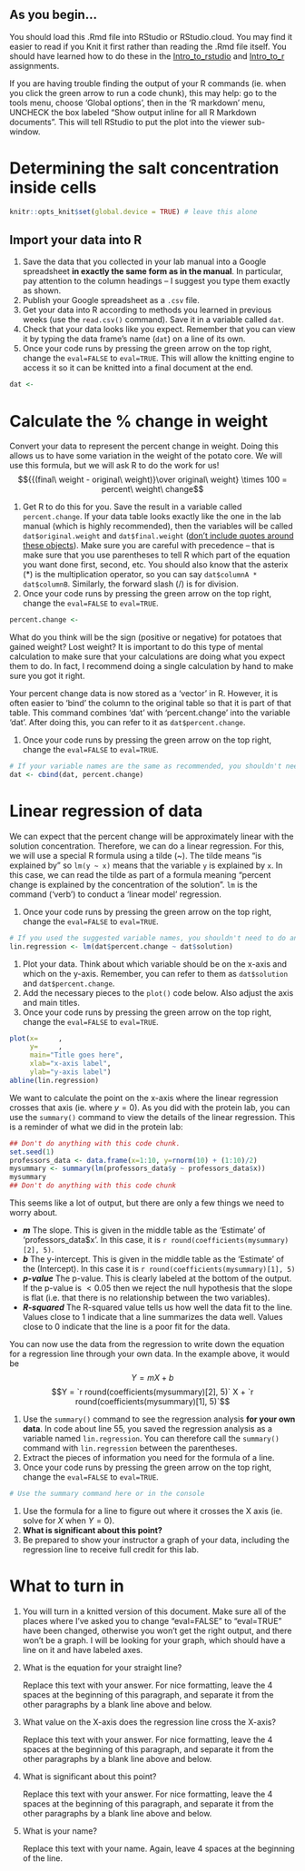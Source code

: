 ## As you begin...

You should load this .Rmd file into RStudio or RStudio.cloud. You may find it easier to read if you Knit it first rather than reading the .Rmd file itself. You should have learned how to do these in the [Intro_to_rstudio](https://senanu.github.io/b40/docs/labs/R/intro_to_rstudio.html) and [Intro_to_r](https://senanu.github.io/b40/docs/labs/R/intro_to_r.html) assignments.

If you are having trouble finding the output of your R commands (ie. when you click the green arrow to run a code chunk), this may help: go to the tools menu, choose 'Global options', then in the 'R markdown' menu, UNCHECK the box labeled "Show output inline for all R Markdown documents". This will tell RStudio to put the plot into the viewer sub-window.

# Determining the salt concentration inside cells

```r
knitr::opts_knit$set(global.device = TRUE) # leave this alone
```

## Import your data into R
1. Save the data that you collected in your lab manual into a Google spreadsheet **in exactly the same form as in the manual**. In particular, pay attention to the column headings -- I suggest you type them exactly as shown.
1. Publish your Google spreadsheet as a `.csv` file.
1. Get your data into R according to methods you learned in previous weeks (use the `read.csv()` command). Save it in a variable called `dat`.
1. Check that your data looks like you expect. Remember that you can view it by typing the data frame's name (`dat`) on a line of its own.
1. Once your code runs by pressing the green arrow on the top right, change the `eval=FALSE` to `eval=TRUE`. This will allow the knitting engine to access it so it can be knitted into a final document at the end.

```r
dat <-
```

# Calculate the % change in weight
Convert your data to represent the percent change in weight. Doing this allows us to have some variation in the weight of the potato core. We will use this formula, but we will ask R to do the work for us!
$${{(final\ weight - original\ weight)}\over original\ weight} \times 100 = percent\ weight\ change$$

1. Get R to do this for you. Save the result in a variable called `percent.change`. If your data table looks exactly like the one in the lab manual (which is highly recommended), then the variables will be called `dat$original.weight` and `dat$final.weight` ([don't include quotes around these objects](https://senanu.github.io/b40/docs/labs/R/r_faq.html#objects-and-quotes-in-r)). Make sure you are careful with precedence -- that is make sure that you use parentheses to tell R which part of the equation you want done first, second, etc. You should also know that the asterix (*) is the multiplication operator, so you can say `dat$columnA * dat$columnB`. Similarly, the forward slash (/) is for division.
1. Once your code runs by pressing the green arrow on the top right, change the `eval=FALSE` to `eval=TRUE`.


```r
percent.change <-
```

What do you think will be the sign (positive or negative) for potatoes that gained weight? Lost weight? It is important to do this type of mental calculation to make sure that your calculations are doing what you expect them to do. In fact, I recommend doing a single calculation by hand to make sure you got it right.

Your percent change data is now stored as a ‘vector’ in R. However, it is often easier to ‘bind’ the column to the original table so that it is part of that table. This command combines 'dat' with 'percent.change' into the variable 'dat'. After doing this, you can refer to it as `dat$percent.change`.

1. Once your code runs by pressing the green arrow on the top right, change the `eval=FALSE` to `eval=TRUE`.

```r
# If your variable names are the same as recommended, you shouldn't need to do anything with this code chunk.
dat <- cbind(dat, percent.change)
```

# Linear regression of data

We can expect that the percent change will be approximately linear with the solution concentration. Therefore, we can do a linear regression. For this, we will use a special R formula using a tilde (~). The tilde means "is explained by" so `lm(y ~ x)` means that the variable `y` is explained by `x`. In this case, we can read the tilde as part of a formula meaning “percent change is explained by the concentration of the solution”. `lm` is the command ('verb') to conduct a 'linear model' regression.

1. Once your code runs by pressing the green arrow on the top right, change the `eval=FALSE` to `eval=TRUE`.
    
```r
# If you used the suggested variable names, you shouldn't need to do anything here.
lin.regression <- lm(dat$percent.change ~ dat$solution)
```

1. Plot your data. Think about which variable should be on the x-axis and which on the y-axis. Remember, you can refer to them as `dat$solution` and `dat$percent.change`.
1. Add the necessary pieces to the `plot()` code below. Also adjust the axis and main titles.
1. Once your code runs by pressing the green arrow on the top right, change the `eval=FALSE` to `eval=TRUE`.

```r
plot(x=     ,
     y=     ,
     main="Title goes here",
     xlab="x-axis label",
     ylab="y-axis label")
abline(lin.regression)
```

We want to calculate the point on the x-axis where the linear regression crosses that axis (ie. where $y=0$). As you did with the protein lab, you can use the `summary()` command to view the details of the linear regression. This is a reminder of what we did in the protein lab:

```r
## Don't do anything with this code chunk.
set.seed(1)
professors_data <- data.frame(x=1:10, y=rnorm(10) + (1:10)/2)
mysummary <- summary(lm(professors_data$y ~ professors_data$x))
mysummary
## Don't do anything with this code chunk
```

This seems like a lot of output, but there are only a few things we need to worry about.

* __*m*__ The slope. This is given in the middle table as the 'Estimate' of 'professors_data$x'. In this case, it is `r round(coefficients(mysummary)[2], 5)`.
* __*b*__ The y-intercept. This is given in the middle table as the 'Estimate' of the (Intercept). In this case it is `r round(coefficients(mysummary)[1], 5)`
* __*p-value*__ The p-value. This is clearly labeled at the bottom of the output. If the p-value is $< 0.05$ then we reject the null hypothesis that the slope is flat (i.e. that there is no relationship between the two variables).
* __*R-squared*__ The R-squared value tells us how well the data fit to the line. Values close to 1 indicate that a line summarizes the data well. Values close to 0 indicate that the line is a poor fit for the data.

You can now use the data from the regression to write down the equation for a regression line through your own data. In the example above, it would be
$$Y = mX + b$$
$$Y = `r round(coefficients(mysummary)[2], 5)` X + `r round(coefficients(mysummary)[1], 5)`$$

1. Use the `summary()` command to see the regression analysis **for your own data**. In code about line 55, you saved the regression analysis as a variable named `lin.regression`. You can therefore call the `summary()` command with `lin.regression` between the parentheses.
1. Extract the pieces of information you need for the formula of a line.
1. Once your code runs by pressing the green arrow on the top right, change the `eval=FALSE` to `eval=TRUE`.

```r
# Use the summary command here or in the console
```

1. Use the formula for a line to figure out where it crosses the X axis (ie. solve for $X$ when $Y = 0$).
1. __What is significant about this point?__
1. Be prepared to show your instructor a graph of your data, including the regression line to receive full credit for this lab.

# What to turn in

1. You will turn in a knitted version of this document. Make sure all of the places where I've asked you to change "eval=FALSE" to "eval=TRUE" have been changed, otherwise you won't get the right output, and there won't be a graph. I will be looking for your graph, which should have a line on it and have labeled axes.

1. What is the equation for your straight line?

    Replace this text with your answer. For nice formatting, leave the 4 spaces at the beginning of this paragraph, and separate it from the other paragraphs by a blank line above and below.

1. What value on the X-axis does the regression line cross the X-axis?

    Replace this text with your answer. For nice formatting, leave the 4 spaces at the beginning of this paragraph, and separate it from the other paragraphs by a blank line above and below.

1. What is significant about this point?

    Replace this text with your answer. For nice formatting, leave the 4 spaces at the beginning of this paragraph, and separate it from the other paragraphs by a blank line above and below.
    
1. What is your name?

    Replace this text with your name. Again, leave 4 spaces at the beginning of the line.
